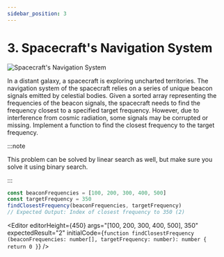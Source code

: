 ```yaml
---
sidebar_position: 3
---
```



# 3. Spacecraft's Navigation System

![Spacecraft's Navigation System](./img/2-1-3.png)

In a distant galaxy, a spacecraft is exploring uncharted territories. The navigation system of the spacecraft relies on
a series of unique beacon signals emitted by celestial bodies. Given a sorted array representing the frequencies of the
beacon signals, the spacecraft needs to find the frequency closest to a specified target frequency. However, due to
interference from cosmic radiation, some signals may be corrupted or missing. Implement a function to find the closest
frequency to the target frequency.

:::note

This problem can be solved by linear search as well, but make sure you solve it using binary search.

:::

```typescript
const beaconFrequencies = [100, 200, 300, 400, 500]
const targetFrequency = 350
findClosestFrequency(beaconFrequencies, targetFrequency)
// Expected Output: Index of closest frequency to 350 (2)
```

<Editor
  editorHeight={450}
  args="[100, 200, 300, 400, 500], 350"
  expectedResult="2"
  initialCode={`function findClosestFrequency (beaconFrequencies: number[], targetFrequency: number): number {
  return 0
}`} />
